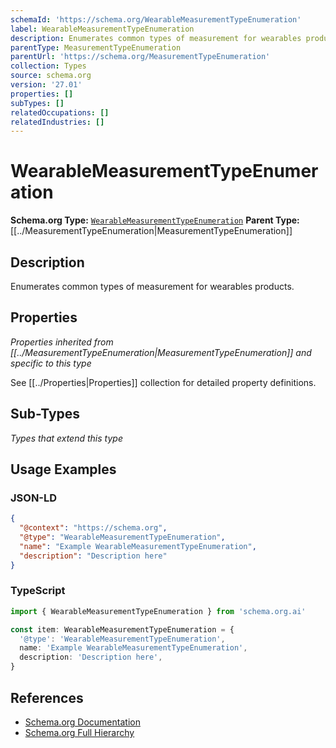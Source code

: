 ```yaml
---
schemaId: 'https://schema.org/WearableMeasurementTypeEnumeration'
label: WearableMeasurementTypeEnumeration
description: Enumerates common types of measurement for wearables products.
parentType: MeasurementTypeEnumeration
parentUrl: 'https://schema.org/MeasurementTypeEnumeration'
collection: Types
source: schema.org
version: '27.01'
properties: []
subTypes: []
relatedOccupations: []
relatedIndustries: []
---
```

# WearableMeasurementTypeEnumeration

**Schema.org Type:** [`WearableMeasurementTypeEnumeration`](https://schema.org/WearableMeasurementTypeEnumeration)
**Parent Type:** [[../MeasurementTypeEnumeration|MeasurementTypeEnumeration]]

## Description

Enumerates common types of measurement for wearables products.

## Properties

*Properties inherited from [[../MeasurementTypeEnumeration|MeasurementTypeEnumeration]] and specific to this type*

See [[../Properties|Properties]] collection for detailed property definitions.

## Sub-Types

*Types that extend this type*

## Usage Examples

### JSON-LD

```json
{
  "@context": "https://schema.org",
  "@type": "WearableMeasurementTypeEnumeration",
  "name": "Example WearableMeasurementTypeEnumeration",
  "description": "Description here"
}
```

### TypeScript

```typescript
import { WearableMeasurementTypeEnumeration } from 'schema.org.ai'

const item: WearableMeasurementTypeEnumeration = {
  '@type': 'WearableMeasurementTypeEnumeration',
  name: 'Example WearableMeasurementTypeEnumeration',
  description: 'Description here',
}
```

## References

- [Schema.org Documentation](https://schema.org/WearableMeasurementTypeEnumeration)
- [Schema.org Full Hierarchy](https://schema.org/docs/full.html)
